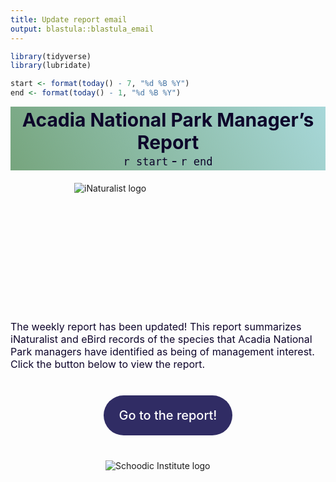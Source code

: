 ```yaml
---
title: Update report email
output: blastula::blastula_email
---
```


<link rel="stylesheet" href="www/css/email_style.css"/>

```r
library(tidyverse)
library(lubridate)

start <- format(today() - 7, "%d %B %Y")
end <- format(today() - 1, "%d %B %Y")

```


<!-- Header -->
<div style = "
  text-align: center;
  padding: 3px 0;
  background-image: linear-gradient(240deg, rgba(146, 206, 208, 0.8), rgba(85, 143, 94, 0.8));
  ">

  <div style = "
  color: rgba(13, 4, 42, 1);
  font-size: 30px;
  font-weight: 700;
  ">
  Acadia National Park Manager's Report
  </div>

  <div style = "
  color: rgba(13, 4, 42, 1);
  font-size: 20px;
  font-weight: 500;
  ">
  `r start` - `r end`
  </div>

</div>


<!-- Introduction -->
<div style = "
  position: relative;
  margin: 20px auto;
  height: 200px;
  width: 300px;
  border-radius: 5px;
  ">
  <img src = "www/img/monarch.jpg" alt = "iNaturalist logo" style = "
  object-fit: cover;
  overflow: hidden;
  ">
</div>

<div style = "
  color: rgba(13, 4, 42, 1);
  font-size: 16px;
  ">
  The weekly report has been updated! This report summarizes iNaturalist and eBird records of the       species that Acadia National Park managers have identified as being of management interest. Click     the button below to view the report.
</div>



<!-- Button -->
<div style = "
  position: relative;
  margin: 60px auto;
  text-align: center;
  ">
  <a href = "https://kylelima21.github.io/ANP_managers_report/" style = "
  position: relative;
  font-size: 20px;
  font-weight: 500;
  color: white;
  background-color: rgb(48, 44, 100);
  text-decoration: none;
  padding: 20px 25px;
  border-radius: 100vmax;
  ">
  Go to the report!
  </a>
</div>



<!-- Footer -->
<div style = "
  position: relative;
  margin: 30px auto;
  height: 100px;
  width: 200px;
  border-radius: 5px;
  ">
  <img src = "www/img/schoodic_horizontal.jpeg" alt = "Schoodic Institute logo" style = "
  object-fit: cover;
  overflow: hidden;
  ">
</div>


